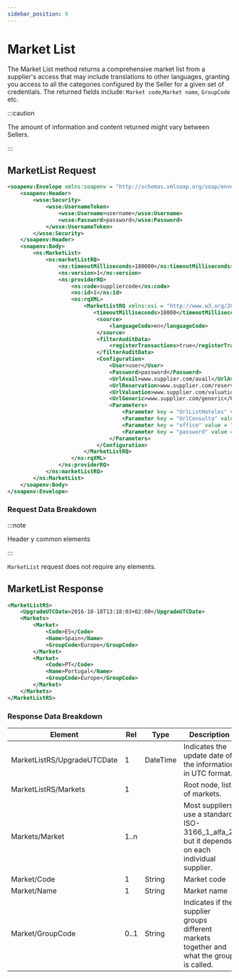 ```yaml
---
sidebar_position: 9
---
```


# Market List

The Market List method returns a comprehensive market list from a supplier's access that may include translations to other languages, granting you access to all the categories configured by the Seller for a given set of credentials. The returned fields include: `Market code`,`Market name`, `GroupCode` etc.

:::caution

The amount of information and content returned might vary between Sellers.

:::

## MarketList Request

```xml
<soapenv:Envelope xmlns:soapenv = "http://schemas.xmlsoap.org/soap/envelope/" xmlns:ns = "http://schemas.xmltravelgate.com/hub/2012/06" xmlns:wsse = "http://docs.oasis-open.org/wss/2004/01/oasis-200401-wss-wssecurity-secext-1.0.xsd">
    <soapenv:Header>
        <wsse:Security>
            <wsse:UsernameToken>
                <wsse:Username>username</wsse:Username>
                <wsse:Password>password</wsse:Password>
            </wsse:UsernameToken>
        </wsse:Security>
    </soapenv:Header>
    <soapenv:Body>
        <ns:MarketList>
            <ns:marketListRQ>
                <ns:timeoutMilliseconds>180000</ns:timeoutMilliseconds>
                <ns:version>1</ns:version>
                <ns:providerRQ>
                    <ns:code>suppliercode</ns:code>
                    <ns:id>1</ns:id>
                    <ns:rqXML>
                        <MarketListRQ xmlns:xsi = "http://www.w3.org/2001/XMLSchema-instance" xmlns:xsd = "http://www.w3.org/2001/XMLSchema">
                           <timeoutMilliseconds>18000</timeoutMilliseconds>
                            <source>
                                <languageCode>en</languageCode>
                            </source>
                            <filterAuditData>
                                <registerTransactions>true</registerTransactions>
                            </filterAuditData>
                            <Configuration>
                                <User>user</User>
                                <Password>password</Password>
                                <UrlAvail>www.supplier.com/avail</UrlAvail>
                                <UrlReservation>www.supplier.com/reservation</UrlReservation>
                                <UrlValuation>www.supplier.com/valuation</UrlValuation>
                                <UrlGeneric>www.supplier.com/generic</UrlGeneric>
                                <Parameters>
                                    <Parameter key = "UrlListHoteles" value = "http://www.test.net/scr/searchxml/location.php?"></Parameter>
                                    <Parameter key = "UrlConsulta" value = "https://www.test.net/scr/xml/travelgate.php?"></Parameter>
                                    <Parameter key = "office" value = "55555"></Parameter>
                                    <Parameter key = "password" value = "XXXXXX"></Parameter>
                                </Parameters>
                            </Configuration>
                        </MarketListRQ>
                    </ns:rqXML>
                </ns:providerRQ>
            </ns:marketListRQ>
        </ns:MarketList>
    </soapenv:Body>
</soapenv:Envelope>
```

### Request Data Breakdown

:::note

Header y common elements

:::

`MarketList` request does not require any elements. 


## MarketList Response

```xml
<MarketListRS>
    <UpgradeUTCDate>2016-10-18T13:18:03+02:00</UpgradeUTCDate>
    <Markets>
        <Market>
            <Code>ES</Code>
            <Name>Spain</Name>
            <GroupCode>Europe</GroupCode>
        </Market>
        <Market>
            <Code>PT</Code>
            <Name>Portugal</Name>
            <GroupCode>Europe</GroupCode>
        </Market>
    </Markets>
</MarketListRS>
```

### Response Data Breakdown

| Element                     | Rel  | Type     | Description                                                                               |
|-----------------------------|------|----------|-------------------------------------------------------------------------------------------|
| MarketListRS/UpgradeUTCDate | 1    | DateTime | Indicates the update date of the information in UTC format.                               |
| MarketListRS/Markets        | 1    |          | Root node, list of markets.                                                               |
| Markets/Market              | 1..n |          | Most suppliers use a standard ISO-3166_1_alfa_2, but it depends on each individual supplier.                                                                                          |
| Market/Code                 | 1    | String   | Market code                                                                               |
| Market/Name                 | 1    | String   | Market name                                                                               |
| Market/GroupCode            | 0..1 | String   | Indicates if the supplier groups different markets together and what the group is called. |